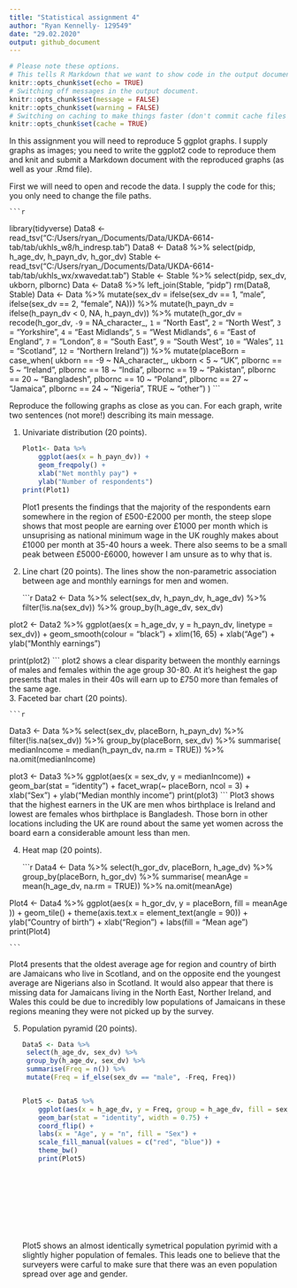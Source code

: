 ```yaml
---
title: "Statistical assignment 4"
author: "Ryan Kennelly- 129549"
date: "29.02.2020"
output: github_document
---
```


```r
# Please note these options.
# This tells R Markdown that we want to show code in the output document.
knitr::opts_chunk$set(echo = TRUE)
# Switching off messages in the output document. 
knitr::opts_chunk$set(message = FALSE)
knitr::opts_chunk$set(warning = FALSE)
# Switching on caching to make things faster (don't commit cache files on Github).
knitr::opts_chunk$set(cache = TRUE)
```

In this assignment you will need to reproduce 5 ggplot graphs. I supply graphs as images; you need to write the ggplot2 code to reproduce them and knit and submit a Markdown document with the reproduced graphs (as well as your .Rmd file).

First we will need to open and recode the data. I supply the code for this; you only need to change the file paths.

    ```r
library(tidyverse)
Data8 <- read_tsv("C:/Users/ryan_/Documents/Data/UKDA-6614-tab/tab/ukhls_w8/h_indresp.tab")
Data8 <- Data8 %>%
        select(pidp, h_age_dv, h_payn_dv, h_gor_dv)
Stable <- read_tsv("C:/Users/ryan_/Documents/Data/UKDA-6614-tab/tab/ukhls_wx/xwavedat.tab")
Stable <- Stable %>%
        select(pidp, sex_dv, ukborn, plbornc)
Data <- Data8 %>% left_join(Stable, "pidp")
rm(Data8, Stable)
Data <- Data %>%
        mutate(sex_dv = ifelse(sex_dv == 1, "male",
                           ifelse(sex_dv == 2, "female", NA))) %>%
        mutate(h_payn_dv = ifelse(h_payn_dv < 0, NA, h_payn_dv)) %>%
        mutate(h_gor_dv = recode(h_gor_dv,
                         `-9` = NA_character_,
                         `1` = "North East",
                         `2` = "North West",
                         `3` = "Yorkshire",
                         `4` = "East Midlands",
                         `5` = "West Midlands",
                         `6` = "East of England",
                         `7` = "London",
                         `8` = "South East",
                         `9` = "South West",
                         `10` = "Wales",
                         `11` = "Scotland",
                         `12` = "Northern Ireland")) %>%
        mutate(placeBorn = case_when(
                ukborn  == -9 ~ NA_character_,
                ukborn < 5 ~ "UK",
                plbornc == 5 ~ "Ireland",
                plbornc == 18 ~ "India",
                plbornc == 19 ~ "Pakistan",
                plbornc == 20 ~ "Bangladesh",
                plbornc == 10 ~ "Poland",
                plbornc == 27 ~ "Jamaica",
                plbornc == 24 ~ "Nigeria",
                TRUE ~ "other")
        )
    ```

Reproduce the following graphs as close as you can. For each graph, write two sentences (not more!) describing its main message.  

1. Univariate distribution (20 points).

    ```r
    
   Plot1<- Data %>%
        ggplot(aes(x = h_payn_dv)) +
        geom_freqpoly() +
        xlab("Net monthly pay") +
        ylab("Number of respondents")
    print(Plot1)
    
    ```
Plot1 presents the findings that the majority of the respondents earn somewhere in the region of £500-£2000 per month, the steep slope shows that most people are earning over £1000 per month which is unsuprising as national minimum wage in the UK roughly makes about £1000 per month at 35-40 hours a week. There also seems to be a small peak between £5000-£6000, however I am unsure as to why that is.

2. Line chart (20 points). The lines show the non-parametric association between age and monthly earnings for men and women.

    ```r
Data2 <- Data %>%
 select(sex_dv, h_payn_dv, h_age_dv) %>%
  filter(!is.na(sex_dv)) %>%
        group_by(h_age_dv, sex_dv)
        

plot2 <- Data2 %>%
    ggplot(aes(x = h_age_dv, y = h_payn_dv, linetype = sex_dv)) +
    geom_smooth(colour = "black") +
    xlim(16, 65) +
    xlab("Age") +
    ylab("Monthly earnings")
    
print(plot2)
    ```
plot2 shows a clear disparity between the monthly earnings of males and females within the age group 30-80. At it's heighest the gap presents that males in their 40s will earn up to £750 more than females of the same age.  
3. Faceted bar chart (20 points).

    ```r
   Data3 <- Data %>%
        select(sex_dv, placeBorn, h_payn_dv) %>%
        filter(!is.na(sex_dv)) %>%
        group_by(placeBorn, sex_dv) %>%
        summarise(
medianIncome = median(h_payn_dv, na.rm = TRUE)) %>%
    na.omit(medianIncome)

plot3 <- Data3 %>%
    ggplot(aes(x = sex_dv, y = medianIncome)) +
    geom_bar(stat = "identity") + 
    facet_wrap(~ placeBorn, ncol = 3) +
    xlab("Sex") +
    ylab("Median monthly income")
    print(plot3)
    ```
Plot3 shows that the highest earners in the UK are men whos birthplace is Ireland and lowest are females whos birthplace is Bangladesh. Those born in other locations including the UK are round about the same yet women across the board earn a considerable amount less than men. 

4. Heat map (20 points).

    ```r
Data4 <- Data %>%
        select(h_gor_dv, placeBorn, h_age_dv) %>%
        group_by(placeBorn, h_gor_dv) %>%
        summarise(
meanAge = mean(h_age_dv, na.rm = TRUE)) %>%
    na.omit(meanAge)

Plot4 <- Data4 %>%
    ggplot(aes(x = h_gor_dv, y = placeBorn, fill = meanAge )) +
    geom_tile() +
    theme(axis.text.x = element_text(angle = 90)) +
    ylab("Country of birth") +
    xlab("Region") +
    labs(fill = "Mean age")
print(Plot4)
    

    ```
Plot4 presents that the oldest average age for region and country of birth are Jamaicans who live in Scotland, and on the opposite end the youngest average are Nigerians also in Scotland. It would also appear that there is missing data for Jamaicans living in the North East, Norther Ireland, and Wales this could be due to incredibly low populations of Jamaicans in these regions meaning they were not picked up by the survey. 

5. Population pyramid (20 points).

    ```r
    Data5 <- Data %>%
  select(h_age_dv, sex_dv) %>%
  group_by(h_age_dv, sex_dv) %>% 
  summarise(Freq = n()) %>% 
  mutate(Freq = if_else(sex_dv == "male", -Freq, Freq))
    

    Plot5 <- Data5 %>%
        ggplot(aes(x = h_age_dv, y = Freq, group = h_age_dv, fill = sex_dv)) +
        geom_bar(stat = "identity", width = 0.75) +
        coord_flip() +
        labs(x = "Age", y = "n", fill = "Sex") +
        scale_fill_manual(values = c("red", "blue")) +
        theme_bw()
        print(Plot5)
        
    
    
    
    

    
        
        
    
        
    ```
Plot5 shows an almost identically symetrical population pyrimid with a slightly higher population of females. This leads one to believe that the surveyers were carful to make sure that there was an even population spread over age and gender. 
    